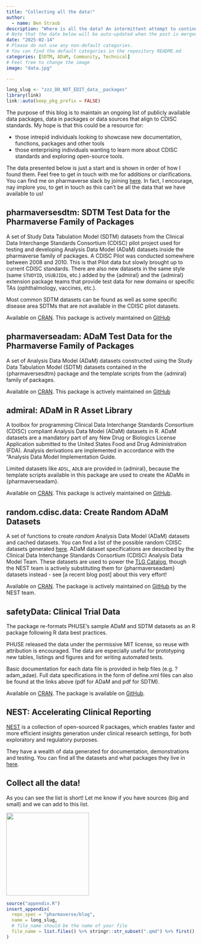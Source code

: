 ```yaml
---
title: "Collecting all the data!"
author:
  - name: Ben Straub
description: "Where is all the data? An intermittent attempt to continuously compile, collate, consolidate, and curate publicly available CDISC data useful for Clinical Reporting in R"
# Note that the date below will be auto-updated when the post is merged.
date: "2025-02-14"
# Please do not use any non-default categories.
# You can find the default categories in the repository README.md
categories: [SDTM, ADaM, Community, Technical]
# Feel free to change the image
image: "data.jpg"

---
```


<!--------------- typical setup ----------------->

```r
long_slug <- "zzz_DO_NOT_EDIT_data__packages"
library(link)
link::auto(keep_pkg_prefix = FALSE)
```

<!--------------- post begins here ----------------->

The purpose of this blog is to maintain an ongoing list of publicly available data packages, data in packages or data sources that align to CDISC standards. My hope is that this could be a resource for:

* those intrepid individuals looking to showcase new documentation, functions, packages and other tools
* those enterprising individuals wanting to learn more about CDISC standards and exploring open-source tools.

The data presented below is just a start and is shown in order of how I found them. Feel free to get in touch with me for additions or clarifications. You can find me on pharmaverse slack by joining [here](https://pharmaverse.slack.com/).  In fact, I encourage, nay implore you, to get in touch as this can't be all the data that we have available to us!

## pharmaversesdtm: SDTM Test Data for the Pharmaverse Family of Packages

A set of Study Data Tabulation Model (SDTM) datasets from the Clinical Data Interchange Standards Consortium (CDISC) pilot project used for testing and developing Analysis Data Model (ADaM) datasets inside the pharmaverse family of packages. A CDISC Pilot was conducted somewhere between 2008 and 2010. This is that Pilot data but slowly brought up to current CDISC standards. There are also new datasets in the same style (same `STUDYID`, `USUBJID`s, etc.) added by the {admiral} and the {admiral} extension package teams that provide test data for new domains or specific TAs (ophthalmology, vaccines, etc.).

Most common SDTM datasets can be found as well as some specific disease area SDTMs that are not available in the CDISC pilot datasets.

Available on [CRAN](https://cloud.r-project.org/web/packages/pharmaversesdtm/index.html). This package is actively maintained on [GitHub](https://github.com/pharmaverse/pharmaversesdtm)

## pharmaverseadam: ADaM Test Data for the Pharmaverse Family of Packages

A set of Analysis Data Model (ADaM) datasets constructed using the Study Data Tabulation Model (SDTM) datasets contained in the {pharmaversesdtm} package and the template scripts from the {admiral} family of packages. 

Available on [CRAN](https://cloud.r-project.org/web/packages/pharmaverseadam/index.html). This package is actively maintained on [GitHub](https://github.com/pharmaverse/pharmaversesdtm)

## admiral: ADaM in R Asset Library

A toolbox for programming Clinical Data Interchange Standards Consortium (CDISC) compliant Analysis Data Model (ADaM) datasets in R. ADaM datasets are a mandatory part of any New Drug or Biologics License Application submitted to the United States Food and Drug Administration (FDA). Analysis derivations are implemented in accordance with the "Analysis Data Model Implementation Guide.

Limited datasets like `ADSL`, `ADLB` are provided in {admiral}, because the template scripts available in this package are used to create the ADaMs in {pharmaverseadam}.

Available on [CRAN](https://cran.r-project.org/web/packages/admiral/index.html). This package is actively maintained on [GitHub](https://github.com/pharmaverse/admiral).

## random.cdisc.data: Create Random ADaM Datasets

A set of functions to create *random* Analysis Data Model (ADaM) datasets and cached datasets. You can find a list of the possible random CDISC datasets generated [here](https://insightsengineering.github.io/random.cdisc.data/main/index.html). ADaM dataset specifications are described by the Clinical Data Interchange Standards Consortium (CDISC) Analysis Data Model Team. These datasets are used to power the [TLG Catalog](https://insightsengineering.github.io/tlg-catalog/stable/), though the NEST team is actively substituting them for {pharmaverseadam} datasets instead -  see [a recent blog post] about this very effort!



Available on [CRAN](https://cran.r-project.org/web/packages/random.cdisc.data/index.html). The package is actively maintained on [GitHub](https://github.com/insightsengineering/random.cdisc.data) by the NEST team.

## safetyData: Clinical Trial Data

The package re-formats PHUSE's sample ADaM and SDTM datasets as an R package following R data best practices.

PHUSE released the data under the permissive MIT license, so reuse with attribution is encouraged. The data are especially useful for prototyping new tables, listings and figures and for writing automated tests.

Basic documentation for each data file is provided in help files (e.g. ?adam_adae). Full data specifications in the form of define.xml files can also be found at the links above (pdf for ADaM and pdf for SDTM).

Available on [CRAN](https://cran.r-project.org/web/packages/random.cdisc.data/index.html). The package is available on [GitHub](https://github.com/SafetyGraphics/safetyData).


## NEST: Accelerating Clinical Reporting

[NEST](https://insightsengineering.github.io/nest/) is a collection of open-sourced R packages, which enables faster and more efficient insights generation under clinical research settings, for both exploratory and regulatory purposes.

They have a wealth of data generated for documentation, demonstrations and testing.  You can find all the datasets and what packages they live in [here](https://insightsengineering.r-universe.dev/datasets). 

## Collect all the data!

As you can see the list is short! Let me know if you have sources (big and small) and we can add to this list.

![](data.jpg){fig-align="center" width="220"}

<!--------------- appendices go here ----------------->

```r
source("appendix.R")
insert_appendix(
  repo_spec = "pharmaverse/blog",
  name = long_slug,
  # file_name should be the name of your file
  file_name = list.files() %>% stringr::str_subset(".qmd") %>% first()
)
```
